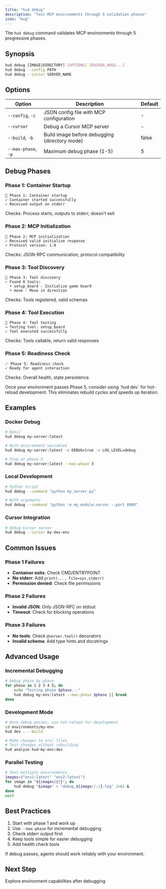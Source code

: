 ```yaml
---
title: "hud debug"
description: "Test MCP environments through 5 validation phases"
icon: "bug"
---
```


The `hud debug` command validates MCP environments through 5 progressive phases.

## Synopsis

```bash
hud debug [IMAGE|DIRECTORY] [OPTIONS] [DOCKER_ARGS...]
hud debug --config PATH
hud debug --cursor SERVER_NAME
```

## Options

| Option | Description | Default |
|--------|-------------|---------|
| `--config`, `-c` | JSON config file with MCP configuration | - |
| `--cursor` | Debug a Cursor MCP server | - |
| `--build`, `-b` | Build image before debugging (directory mode) | false |
| `--max-phase`, `-p` | Maximum debug phase (1-5) | 5 |

## Debug Phases

### Phase 1: Container Startup
```
🚀 Phase 1: Container startup
✓ Container started successfully
✓ Received output on stderr
```
Checks: Process starts, outputs to stderr, doesn't exit

### Phase 2: MCP Initialization
```
🔗 Phase 2: MCP initialization
✓ Received valid initialize response
✓ Protocol version: 1.0
```
Checks: JSON-RPC communication, protocol compatibility

### Phase 3: Tool Discovery
```
🔧 Phase 3: Tool discovery
✓ Found 8 tools:
  • setup_board - Initialize game board
  • move - Move in direction
```
Checks: Tools registered, valid schemas

### Phase 4: Tool Execution
```
🧪 Phase 4: Tool testing
→ Testing tool: setup_board
✓ Tool executed successfully
```
Checks: Tools callable, return valid responses

### Phase 5: Readiness Check
```
✅ Phase 5: Readiness check
✓ Ready for agent interaction
```
Checks: Overall health, state persistence

<Note>
Once your environment passes Phase 5, consider using `hud dev` for hot-reload development. This eliminates rebuild cycles and speeds up iteration.
</Note>

## Examples

### Docker Debug
```bash
# Basic
hud debug my-server:latest

# With environment variables
hud debug my-server:latest -e DEBUG=true -e LOG_LEVEL=debug

# Stop at phase 3
hud debug my-server:latest --max-phase 3
```

### Local Development
```bash
# Python script
hud debug --command "python my_server.py"

# With arguments
hud debug --command "python -m my_module.server --port 8000"
```

### Cursor Integration
```bash
# Debug Cursor server
hud debug --cursor my-dev-env
```

## Common Issues

### Phase 1 Failures
- **Container exits**: Check CMD/ENTRYPOINT
- **No stderr**: Add `print(..., file=sys.stderr)`
- **Permission denied**: Check file permissions

### Phase 2 Failures
- **Invalid JSON**: Only JSON-RPC on stdout
- **Timeout**: Check for blocking operations

### Phase 3 Failures
- **No tools**: Check `@server.tool()` decorators
- **Invalid schema**: Add type hints and docstrings

## Advanced Usage

### Incremental Debugging
```bash
# Debug phase by phase
for phase in 1 2 3 4 5; do
    echo "Testing phase $phase..."
    hud debug my-env:latest --max-phase $phase || break
done
```

### Development Mode
```bash
# Once debug passes, use hot-reload for development
cd environments/my-env
hud dev . --build

# Make changes to src/ files
# Test changes without rebuilding
hud analyze hud-my-env:dev
```

### Parallel Testing
```bash
# Test multiple environments
images=("env1:latest" "env2:latest")
for image in "${images[@]}"; do
    hud debug "$image" > "debug_${image//:/}.log" 2>&1 &
done
wait
```

## Best Practices

1. Start with phase 1 and work up
2. Use `--max-phase` for incremental debugging
3. Check stderr output first
4. Keep tools simple for easier debugging
5. Add health check tools

<Note>
If debug passes, agents should work reliably with your environment.
</Note>

## Next Step

<Card title="Analyze Command" icon="magnifying-glass" href="/reference/cli/analyze">
  Explore environment capabilities after debugging
</Card>